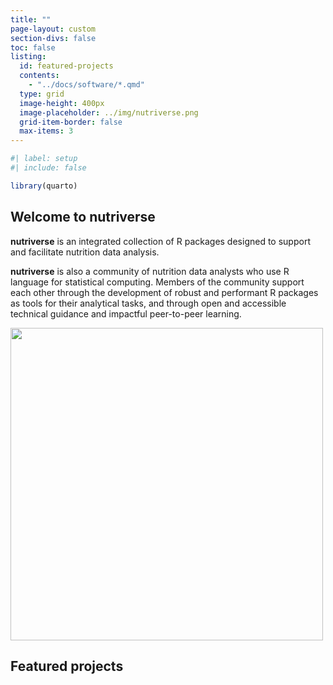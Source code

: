 ```yaml
---
title: ""
page-layout: custom
section-divs: false
toc: false
listing:
  id: featured-projects
  contents:
    - "../docs/software/*.qmd"
  type: grid
  image-height: 400px
  image-placeholder: ../img/nutriverse.png
  grid-item-border: false
  max-items: 3
---
```


```r
#| label: setup
#| include: false

library(quarto)
```

::: {.hero-banner}

::: {.content-block}

::: {.hero-text}

# Welcome to nutriverse

**nutriverse** is an integrated collection of R packages designed to support and facilitate nutrition data analysis.

**nutriverse** is also a community of nutrition data analysts who use R language for statistical computing. Members of the community support each other through the development of robust and performant R packages as tools for their analytical tasks, and through open and accessible technical guidance and impactful peer-to-peer learning. 

<!-- ::: {.hero-buttons} -->
<!-- [Projects](/docs/projects/){.btn-action-primary .btn-action .btn .btn-success .btn-lg role="button"} -->
<!-- ::: -->

:::

::: {.hero-image-right}

![](images/nutriverse.png){fig-align="right" height="500px"}
:::

:::

:::


::: {.content-block}

# Featured projects

::: {#featured-projects}
:::

:::